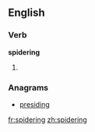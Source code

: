 ==English==

===Verb===
'''spidering'''

# {{present participle of|[[spider]]}}

===Anagrams===
* [[presiding#English|presiding]]

[[fr:spidering]]
[[zh:spidering]]